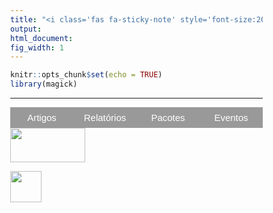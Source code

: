 ```yaml
---
title: "<i class='fas fa-sticky-note' style='font-size:20px'></i> Publicações"
output:
html_document:
fig_width: 1
---
```


```r
knitr::opts_chunk$set(echo = TRUE)
library(magick)
```

<style>
* {box-sizing: border-box}

/* Set height of body and the document to 100% */
body, html {
height: 100%;
margin: 0;
font-family: Open Sans;
}

/* Style tab links */
.tablink {
background-color: #999999;
color: white;
float: left;
border: none;
outline: none;
cursor: pointer;
padding: 8px 8px;
font-size: 15px;
width: 25%;
}

.tablink:hover {
background-color: #777;
}

/* Style the tab content (and add height:100% for full page content) */
.tabcontent {
color: #737373;
display: none;
padding: 40px 20px;
height: 100%;
font-size: 13px;
font-family: 'Open Sans';
font-style: normal;
}

#AC {background-color: white;}
#RT {background-color: white;}
#Pck {background-color: white;}
#Ev {background-color: white;}

p.big {
  line-height: 1.3;
}

</style>

----

<button class="tablink" onclick="openPage('AC', this, 'DarkRed')"id="defaultOpen">Artigos</button>
<button class="tablink" onclick="openPage('RT', this, 'DarkRed')">Relatórios</button>
<button class="tablink" onclick="openPage('Pck', this, 'DarkRed')">Pacotes</button>
<button class="tablink" onclick="openPage('Ev', this, 'DarkRed')">Eventos</button>

<div id="AC" class="tabcontent">
<h3>Artigos Científicos</h3>
<p>
<p class="ptitle"> \ </p>
<ol reversed>


<li> DE ALENCAR, FRANCISCO H. C.; **MATOS, LARISSA A.**; LACHOS, VICTOR H. *Finite Mixture of Censored Linear Mixed Models for Irregularly Observed Longitudinal Data.* Journal of Classification, 2022. [<i class="fas fa-link"></i>](https://link.springer.com/article/10.1007/s00357-022-09415-x) \medskip </li> <p class="big"> </p>

<li> MATTOS, THALITA B.; LACHOS, VICTOR H.; CASTRO, LUIS M.; **MATOS, LARISSA A.** *Extending multivariate Student's-$t$ semiparametric mixed models for longitudinal data with censored responses and heavy tails.* STATISTICS IN MEDICINE, v. -, p. -, 2022. [<i class="fas fa-link"></i>](https://doi.org/10.1002/sim.9443)
\medskip </li> <p class="big"> </p>

<li> GALARZA, CHRISTIAN E.;  **MATOS, LARISSA A.**;  LACHOS, VICTOR H. *An EM algorithm for estimating the parameters of the multivariate skew-normal distribution with censored responses.* Metron, v. -, p. -, 2022.[<i class="fas fa-link"></i>](https://doi.org/10.1007/s40300-021-00227-4)  \medskip </li>
<p class="big"> </p>

<li> GALARZA, CHRISTIAN E.;  **MATOS, LARISSA A.**; CASTRO, LUIS M.; LACHOS, VICTOR H. *Moments of the doubly truncated selection elliptical distributions with emphasis on the unified multivariate skew-t distribution.* Journal of Multivariate Analysis, v. 189, p. 104944, 2022. [<i class="fas fa-link"></i>](https://doi.org/10.1016/j.jmva.2021.104944) \medskip </li>
<p class="big"> </p>

<li> GALARZA, CHRISTIAN E.;  **MATOS, LARISSA A.**; DEY, DIPAK K.; LACHOS, VICTOR H. *On Moments of Folded and Truncated Multivariate Extended Skew-Normal Distributions.* Journal of Computational and Graphical Statistics, v. -, p. 1-29, 2021. [<i class="fas fa-link"></i>](https://www.tandfonline.com/doi/abs/10.1080/10618600.2021.2000869) \medskip </li>
<p class="big"> </p>

<li> MATTOS, T. B.; **MATOS, LARISSA A.**; LACHOS, VICTOR H. *A semiparametric mixed-effects model for censored longitudinal data*. STATISTICAL METHODS IN MEDICAL RESEARCH, v. 30, p. 2582-2603, 2021. [<i class="fas fa-link"></i>](https://doi.org/10.1177/09622802211046387) \medskip </li> <p class="big"> </p>

<li> DE ALENCAR, FRANCISCO H.C.; GALARZA, CHRISTIAN E.; **MATOS, LARISSA A.**; LACHOS, VICTOR H. *Finite mixture modeling of censored and missing data using the multivariate skew-normal distribution*, v. -, p. -, 2021. Advances in Data Analysis and Classification. [<i class="fas fa-link"></i>](https://link.springer.com/article/10.1007/s11634-021-00448-5) \medskip </li>
<p class="big"> </p>

<li> SCHUMACHER, FERNANDA L.; LACHOS, VICTOR H.;  **MATOS, LARISSA A.** *Scale Mixture of Skew-Normal Linear Mixed Models with Within-Subject Serial Dependence* . Statistics in Medicine, v. 40, p. 1790-1810, 2021. [<i class="fas fa-link"></i>](https://onlinelibrary.wiley.com/doi/10.1002/sim.8870) \medskip </li>
<p class="big"> </p>

<li> OLIVARI, ROMMY C.; GARAY, ALDO M.; LACHOS, VICTOR H.;  **MATOS, LARISSA A.** *Mixed-Effects Models for Censored Data with Autoregressive Errors.* Journal of Biopharmaceutical Statistics, v. 31, p. 273-294, 2021. [<i class="fas fa-link"></i>](https://doi.org/10.1080/10543406.2020.1852246)  \medskip </li>
<p class="big"> </p>

<li> LEMUS, MARCELA N.; LACHOS, VICTOR H.; GALARZA, CHRISTIAN E.; **MATOS, LARISSA A.** *Estimation and Diagnostics for Partially Censored Regression Models Based on Heavy-Tailed Distributions.* Statistics and its Interface, v. 14, p. 165-182, 2021. [<i class="fas fa-link"></i>](https://www.intlpress.com/site/pub/pages/journals/items/sii/content/vols/0014/0002/a007/) \medskip </li>
<p class="big"> </p>

<li> VALERIANO, KATHERINE A. L.; LACHOS, VICTOR H.; PRATES, MARCOS O. **MATOS, LARISSA A.** *Likelihood Based Inference for Spatio-Temporal Data with Censored and Missing Responses.* Environmetrics, v. 32, p. e2663, 2020. [<i class="fas fa-link"></i>](https://onlinelibrary.wiley.com/doi/10.1002/env.2663) \medskip </li>
<p class="big"> </p>

<li> LACHOS, VICTOR H.;  **MATOS, LARISSA A.**; CASTRO, LUIS M.; CHEN, MING-HUI. *Flexible Longitudinal Linear Mixed Models for Multiple Censored Responses Data.* Statistics in Medicine, v. 38, p. 1074-1102, 2018. [<i class="fas fa-link"></i>](https://onlinelibrary.wiley.com/doi/abs/10.1002/sim.8017) \medskip </li>
<p class="big"> </p>

<li>  **MATOS, LARISSA A.**; CASTRO, LUIS M. ; CABRAL, CELSO R. B.; LACHOS, VICTOR H. *Multivariate measurement error models based on Student- distribution under censored responses.* STATISTICS, v. 52, p. 1395-1416, 2018. [<i class="fas fa-link"></i>](https://www.tandfonline.com/doi/abs/10.1080/02331888.2018.1527841) \medskip </li>
<p class="big"> </p>

<li>  **MATOS, LARISSA A.**; LACHOS, VICTOR H.; LIN, TSUNG-I; CASTRO, LUIS M. *Heavy-tailed longitudinal regression models for censored data: a robust parametric approach*. TEST, v. 28, p. 844-878, 2018. [<i class="fas fa-link"></i>](https://link.springer.com/article/10.1007/s11749-018-0603-5) \medskip </li>
<p class="big"> </p>

<li> LACHOS, VICTOR H.;  **MATOS, LARISSA A.**; BARBOSA, THAIS S.; GARAY, ALDO M.; DEY, DIPAK K. *Influence diagnostics in spatial models with censored response.* ENVIRONMETRICS, v. 28, p. e2464, 2017. [<i class="fas fa-link"></i>](https://onlinelibrary.wiley.com/doi/abs/10.1002/env.2464)\medskip </li>
<p class="big"> </p>

<li>  **MATOS, LARISSA A.**; CASTRO, LUIS M.; LACHOS, VICTOR H. *Censored mixed-effects models for irregularly observed repeated measures with applications to HIV viral loads.* TEST, v. 25, p. 627-653, 2016. [<i class="fas fa-link"></i>](https://link.springer.com/article/10.1007/s11749-016-0486-2)\medskip </li>
<p class="big"> </p>

<li>  **MATOS, LARISSA A.**; BANDYOPADHYAY, DIPANKAR; CASTRO, LUIS M.; LACHOS, VICTOR H. *Influence assessment in censored mixed-effects models using the multivariate Students-t.* JOURNAL OF MULTIVARIATE ANALYSIS, v. 141, p. 104-117, 2015. [<i class="fas fa-link"></i>](https://www.sciencedirect.com/science/article/pii/S0047259X15001591)\medskip </li>
<p class="big"> </p>

<li> MASSUIA, MONIQUE B.; CABRAL, CELSO R. B.;  **MATOS, LARISSA A.**; LACHOS, VICTOR H. *Influence diagnostics for Student- t censored linear regression models.* STATISTICS, v. 49, p. 1074-1094, 2015. [<i class="fas fa-link"></i>](https://www.tandfonline.com/doi/abs/10.1080/02331888.2014.958489) \medskip </li>
<p class="big"> </p>

<li>  **MATOS, LARISSA A.**; PRATES, MARCOS O.; CHEN, MING-HUI; LACHOS, VICTOR H. *Likelihood Based Inference Mixed-Effects Models with Censored Responses Using the Multivariate-t Distribution.* Statistica Sinica, v. 23, p. 1323-1345, 2013. [<i class="fas fa-link"></i>](https://www.jstor.org/stable/24310797) \medskip </li>
<p class="big"> </p>

<li>  **MATOS, LARISSA A.**; LACHOS, VICTOR H.; BALAKRISHNAN, N.; LABRA, FILIDOR V. *Influence diagnostics in linear and nonlinear mixed-effects models with censored data.* Computational Statistics & Data Analysis (Print), v. 57, p. 450-464, 2013. [<i class="fas fa-link"></i>](https://www.sciencedirect.com/science/article/pii/S0167947312002629) \medskip </li>
<p class="big"> </p>
</ol>

</p>
</div>

<div id="RT" class="tabcontent">
<!-- <h3>Artigos Científico (under review)</h3> -->
<!-- <p> -->
<!-- <p class="ptitle"> \ </p> -->
<!-- <ol reversed> -->


<!-- <li> DE ALENCAR, FRANCISCO H.C.;  **MATOS, LARISSA A.**;  LACHOS, VICTOR H.	(2021+) *Finite Mixture of Censored Linear Mixed Models for Irregularly Observed Longitudinal Data.* Journal of Classification (Under review). \medskip </li> -->
<!-- <p class="big"> </p> -->

<!-- <li> MATTOS,	THALITA B.; **MATOS, LARISSA A.**; CASTRO, LUIS M.; LACHOS, VICTOR H. (2021+).	*Extending Multivariate-t Semiparametric Mixed Models for Longitudinal data with Censored Responses and Heavy Tails.* Statistics in Medicine (Under review). \medskip </li> -->
<!-- <p class="big"> </p> -->

<!-- </ol> -->

<!-- </p> -->

<h3>Relatórios Técnicos</h3>
<p>
<p class="ptitle"> \ </p>

<ol reversed>

<li> VALERIANO, KATHERINE A. L.; GALARZA, CHRISTIAN E.; **MATOS, LARISSA A.** (2021). *Moments and random number generation for the truncated elliptical family of distributions.* arXiv:2112.09319 [<i class="fas fa-link"></i>](https://arxiv.org/abs/2112.09319) \medskip </li>
<p class="big"> </p>

<li> VALERIANO, KATHERINE A. L.; SCHUMACHER, FERNANDA L.; GALARZA, CHRISTIAN E.; **MATOS, LARISSA A.** (2021). *Censored autoregressive regression models with Student-t innovations.* arXiv:2110.00224 [<i class="fas fa-link"></i>](https://arxiv.org/abs/2110.00224) \medskip </li>
<p class="big"> </p>

<li> SCHUMACHER, FERNANDA L.; **MATOS, LARISSA A.**; CABRAL, CELSO R. B. (2021). *Canonical fundamental skew-t linear mixed models.* arXiv:2109.12152  [<i class="fas fa-link"></i>](https://arxiv.org/abs/2109.12152) \medskip </li>
<p class="big"> </p>

<li> ORDOÑEZ J.A.; PRATES, M.O.;  **MATOS, LARISSA A.**; LACHOS, VICTOR H. (2020). *Objective Bayesian analysis for spatial Student-t regression models.* arXiv:2004.04341 [<i class="fas fa-link"></i>](https://arxiv.org/abs/2004.04341) \medskip </li>
<p class="big"> </p>

<li> MATTOS, T. B.; **MATOS, LARISSA A.**; LACHOS, V. H. (2020). *Likelihood-based inference for mixed-effects models with censored response using skew-normal distribution.* \medskip </li>
<p class="big"> </p>

<li> BARBOSA, T. S.; LACHOS, VICTOR H.;  **MATOS, LARISSA A.**; PRATES, MARCOS O. (2016). *Estimation in Spatial Models with Censored Response.* \medskip </li>
<p class="big"> </p>
</ol>

</p>
</div>

<div id="Pck" class="tabcontent">
<h3>Programas de computador sem registro</h3>
<p>
<p class="ptitle"> \ </p>

<ol reversed>

<li> [`relliptical`](https://cran.r-project.org/web/packages/relliptical/index.html): *The Truncated Elliptical Family of Distributions.* (2021).
<!-- VALERIANO, KATHERINE A. L.; **MATOS, LARISSA A.**; GALARZA, CHRISTIAN E. -->
\medskip </li>
<p class="big"> </p>

<li> [`RcppCensSpatial`](https://cran.r-project.org/web/packages/RcppCensSpatial/index.html): *Spatial Estimation and Prediction for Censored/Missing Responses.* (2021).
<!--  VALERIANO, KATHERINE A. L.; ORDOÑEZ A.C.; GALARZA, CHRISTIAN E.;  **MATOS, LARISSA A.** -->
\medskip </li>
<p class="big"> </p>

<li> [`skewlmm`](https://cran.r-project.org/web/packages/skewlmm/index.html): *Scale Mixture of Skew-Normal Linear Mixed Models.* (2020).
<!-- SCHUMACHER, FERNANDA L.;  **MATOS, LARISSA A.**; LACHOS, VICTOR H. -->
\medskip </li>
<p class="big"> </p>

<li> [`OBASpatial`](https://cran.r-project.org/web/packages/OBASpatial/index.html): *Objective Bayesian Analysis for Spatial Regression Models.* (2020).
<!-- ORDOÑEZ J.A.; PRATES, M.O.;  **MATOS, LARISSA A.**; LACHOS, VICTOR H. -->
\medskip </li>
<p class="big"> </p>

<li> [`CensMFM`](https://cran.r-project.org/web/packages/CensMFM/index.html): *Finite Mixture of Multivariate Censored/Missing Data.* (2019). 
<!-- DE ALENCAR, FRANCISCO H.C.; GALARZA, CHRISTIAN E.;  **MATOS, LARISSA A.**; LACHOS, VICTOR H.  -->
\medskip </li>
<p class="big"> </p>

<li> [`StempCens`](https://cran.r-project.org/web/packages/StempCens/index.html): *Spatio-Temporal Estimation and Prediction for Censored/Missing Responses.*  (2019).
 <!-- VALERIANO, KATHERINE A. L.; LACHOS, VICTOR H.;  **MATOS, LARISSA A.**  -->
\medskip </li>
<p class="big"> </p>

<li> [`PartCensReg`](https://cran.r-project.org/web/packages/PartCensReg/index.html): *Partially Censored Regression Models Based on Heavy-Tailed Distributions.* (2018).  <!-- LEMUS, MARCELA N.; GALARZA, CHRISTIAN E.;  **MATOS, LARISSA A.**; LACHOS, VICTOR H.  --> \medskip </li>
<p class="big"> </p>

<li>  [`CensRegMod`](https://cran.r-project.org/web/packages/CensRegMod/index.html): *Fits Normal and Student-t Censored Regression Model.*  (2015).
 <!-- MASSUIA, MONIQUE B.;  **MATOS, LARISSA A.**; LACHOS, VICTOR H.  -->
\medskip </li>
<p class="big"> </p>

<li> [`tlmec`](https://cran.r-project.org/web/packages/tlmec/index.html): *Linear Student-t Mixed-Effects Models with Censored Data.* (2011).
 <!--  **MATOS, LARISSA A.**; PRATES, MARCOS O.; LACHOS, VICTOR H.  -->
\medskip </li>
<p class="big"> </p>
</ol>

</p>
</div>

<div id="Ev" class="tabcontent">
<h3>Participação em eventos</h3>
<p>
<p class="ptitle"> \ </p>

<ol reversed>

<li> IV Congresso Brasileiro de Jovens Pesquisadores em Matemática Pura, Aplicada e Estatística (2022).\medskip </li> 
<p class="big"> </p>

<li> 24º SINAPE - Simpósio Nacional de Probabilidade e Estatística. Tutorial: Modeling Longitudinal Data using Robust Mixed Models in R (2022). \ [<i class="fas fa-file-pdf"></i>](Apresentacoes/22_SINAPE.pdf) \ [<i class='fab fa-github' style='font-size:15px'></i>](https://github.com/fernandalschumacher/SINAPE2022-tutorial) \medskip </li> 
<p class="big"> </p>

<li> 2022 ICSA Applied Statistics Symposium. Extending multivariate Student’s-t semiparametric mixed models for longitudinal data with censored responses and heavy tails (2022). \ [<i class="fas fa-file-pdf"></i>](Apresentacoes/22_ICSA.pdf) \medskip </li>
<p class="big"> </p>

<li> 8th Workshop on Probabilistic and Statistical Methods. A semiparametric mixed-effects model for censored longitudinal data (2020). \ [<i class="fas fa-file-pdf"></i>](Apresentacoes/20_WPSM.pdf) \medskip </li>
<p class="big"> </p>

<li> VI Workshop em Análise de Sobrevivência e Aplicações (WASA 2019). Longitudinal Models for Multiple Censored Responses Data (2019). \ [<i class="fas fa-file-pdf"></i>](Apresentacoes/19_Wasa.pdf)  \medskip </li>
<p class="big"> </p>

<li> 3rd International Conference on Econometrics and Statistics (EcoSta 2019). Estimation for partially linear censored regression models based on heavy tailed distributions (2019). \ [<i class="fas fa-file-pdf"></i>](Apresentacoes/19_EcoSta.pdf) \medskip </li>
<p class="big"> </p>

<li> 33rd New England Statistics Symposium (NESS). Flexible longitudinal linear mixed models for multiple censored responses data (2019). \ [<i class="fas fa-file-pdf"></i>](Apresentacoes/19_NESS.pdf) \medskip </li>
<p class="big"> </p>

<li> XVI EMR - Escola de Modelos de Regressão (Brazilian School of Regression Models). Estimation and diagnostics for partially linear censored regression models based on heavy-tailed distributions (2019). \ [<i class="fas fa-file-pdf"></i>](Apresentacoes/19_EMR.pdf) \medskip </li>
<p class="big"> </p>

<li> 23º SINAPE - Simpósio Nacional de Probabilidade e Estatística. Estimação e diagnóstico em modelos multivariados para dados censurados (2018). \ [<i class="fas fa-file-pdf"></i>](Apresentacoes/18_SINAPE.pdf) \medskip </li>
<p class="big"> </p>

<li> 10th International Conference of the ERCIM WG on Computational and Methodological Statistics. Heavy-tailed longitudinal regression models for censored data: A likelihood based perspective (2017). \ [<i class="fas fa-file-pdf"></i>](Apresentacoes/17_CMStatistics.pdf) \medskip </li>
<p class="big"> </p>

<li> XV EMR - Escola de Modelos de Regressão (Brazilian School of Regression Models). Heavy-Tailed Longitudinal Linear Mixed Models for Multiple Censored Responses Data (2017). \ [<i class="fas fa-file-pdf"></i>](Apresentacoes/17_EMR.pdf) \medskip </li>
<p class="big"> </p>

<li> CLATSE - CONGRESO LATINOAMERICANO DE SOCIEDADES DE ESTADÍSTICA. Heavy-Tailed Longitudinal Linear Mixed Models for Multiple Censored Responses Data (2016). \ [<i class="fas fa-file-pdf"></i>](Apresentacoes/16_CLATSE.pdf) \medskip </li>
<p class="big"> </p>

<li> XIV EMR - Escola de Modelos de Regressão (Brazilian School of Regression Models). Censored mixed-effects models for irregularly observed repeated measures with applications to HIV viral loads (2015). \medskip </li>
<p class="big"> </p>

<li> 28th International Workshop on Statistical Modelling. Influence diagnostics in linear and nonlinear mixed-effects models with censored data using the multivariate-t distribution (2013). \medskip </li>
<p class="big"> </p>

<li> III Workshop em Análise de Sobrevivência e Aplicações (WASA-2013). Diagnostic Analysis of Censored HIV Viral Dynamics Load with Multivariate Student-t Distribution (2013). \medskip </li>
<p class="big"> </p>

<li> 20º SINAPE - Simpósio Nacional de Probabilidade e Estatística. Modelos Lineares e não Lineares de Efeito Misto para Respostas Censuradas usando as Distribuições Normal E Student-t Multivariada (2012).\medskip </li>
<p class="big"> </p>

<li> 27th International Workshop on Statistical Modelling. Likelihood based inference for linear and nonlinear mixed-effects models with censored response using the multivariate t distribution (2012). \medskip </li>
<p class="big"> </p>

<li> VII Encontro Científico dos Pós-Graduandos do IMECC. (2012). \medskip </li>
<p class="big"> </p>

<li> VI Encontro Científico dos Pós-Graduandos do IMECC. Diagnostics analysis in linear and non-linear mixed-effects models with censored data (2011). \medskip </li>
<p class="big"> </p>

<li> 14ª Escola de Séries Temporais e Econometria (2011). \medskip </li>
<p class="big"> </p>

</ol>

</p> 

<h3>Comissões</h3>
<p>
<p class="ptitle"> \ </p>

<ol reversed>

<li> Coordenadora da sessão intitulada **Estatística e Aprendizado de Máquinas** no *IV Congresso Brasileiro de Jovens Pesquisadores em Matemática Pura, Aplicada e Estatística*, realizado e sediado pelo Departamento de Matemática da Universidade Federal da Paraíba (DM-UFPB), em João Pessoa/PB, de 05 a 07 de outubro de 2022. \medskip </li>
<p class="big"> </p>

<li> Membro da Comissão Organizadora do 24o SINAPE | Simpósio Nacional de Probabilidade e Estatística, realizado 31 de julho a 5 de agosto de 2022, Hotel Serra Azul. \medskip </li>
<p class="big"> </p>


<li> Membro da Comissão Científica do *XVI Encontro Científico de Pós-Graduandos do IMECC* (Instituto de Matemática, Estatística e Computação Científica), realizado no período de 11 a 14 de Abril de 2022. \medskip </li>
<p class="big"> </p>

<li> Membro da Comissão Científica do *XV Encontro Científico de Pós-Graduandos do IMECC* (Instituto de Matemática, Estatística e Computação Científica), realizado no período de 23 a 26 de Novembro de 2020.\medskip </li>
<p class="big"> </p>

</ol>

</p> 

</div>

<script>
function openPage(pageName,elmnt,color) {
var i, tabcontent, tablinks;
tabcontent = document.getElementsByClassName("tabcontent");
for (i = 0; i < tabcontent.length; i++) {
tabcontent[i].style.display = "none";
}
tablinks = document.getElementsByClassName("tablink");
for (i = 0; i < tablinks.length; i++) {
tablinks[i].style.backgroundColor = "";
}
document.getElementById(pageName).style.display = "block";
elmnt.style.backgroundColor = color;
}

// Get the element with id="defaultOpen" and click on it
document.getElementById("defaultOpen").click();
</script>

<!-- ----------------------------------------- -->
<p class="outset"></p>
<div id="footer">
<p>
<div class="column-f1">
<img src="imagens/logo-unicamp1.png" width="120" height="55">
</div>
<div class="column-f2">
<img src="imagens/logoimecc.png" width="50" height="50">
</div>
</p>
</div>